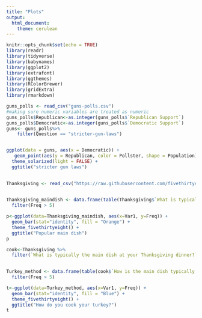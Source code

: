```yaml
---
title: "Plots"
output: 
  html_document:
    theme: cerulean
---
```


```r
knitr::opts_chunk$set(echo = TRUE)
library(readr)
library(tidyverse)
library(babynames)
library(ggplot2)
library(extrafont)
library(ggthemes)
library(RColorBrewer)
library(gridExtra)
library(rmarkdown)
```

```r
guns_polls <- read_csv("guns-polls.csv")
#making sure numeric variables are treated as numeric
guns_polls$Republican<-as.integer(guns_polls$`Republican Support`)
guns_polls$Democratic<-as.integer(guns_polls$`Democratic Support`)
guns<- guns_polls%>%
    filter(Question == "stricter-gun-laws") 


ggplot(data = guns, aes(x = Democratic)) +
   geom_point(aes(y = Republican, color = Pollster, shape = Population), size = 5) +
  theme_solarized(light = FALSE) +
  ggtitle("stricter gun laws")
    
```


```r
Thanksgiving <- read_csv("https://raw.githubusercontent.com/fivethirtyeight/data/master/thanksgiving-2015/thanksgiving-2015-poll-data.csv") 
  

Thanksgiving_maindish <- data.frame(table(Thanksgiving$`What is typically the main dish at your Thanksgiving dinner?`)) %>%
  filter(Freq > 5)

p<-ggplot(data=Thanksgiving_maindish, aes(x=Var1, y=Freq)) +
  geom_bar(stat="identity", fill = "Orange") +
  theme_fivethirtyeight() +
  ggtitle("Popular main dish")
p
```



```r

cook<-Thanksgiving %>%
  filter(`What is typically the main dish at your Thanksgiving dinner?`== "Turkey")
  

Turkey_method <- data.frame(table(cook$`How is the main dish typically cooked?`)) %>%
  filter(Freq > 5)

t<-ggplot(data=Turkey_method, aes(x=Var1, y=Freq)) +
  geom_bar(stat="identity", fill = "Blue") +
  theme_fivethirtyeight() +
  ggtitle("How do you cook your turkey?")
t
```

